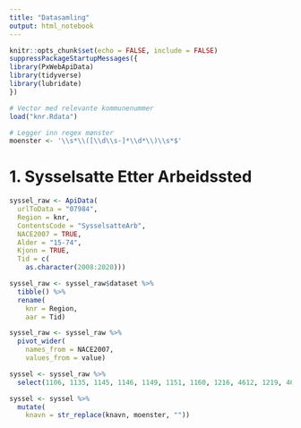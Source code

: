 ```yaml
---
title: "Datasamling"
output: html_notebook
---
```


```r
knitr::opts_chunk$set(echo = FALSE, include = FALSE)
suppressPackageStartupMessages({
library(PxWebApiData)
library(tidyverse)
library(lubridate)
})
```

```r
# Vector med relevante kommunenummer
load("knr.Rdata")
```

```r
# Legger inn regex mønster
moenster <- '\\s*\\([\\d\\s-]*\\d*\\)\\s*$'
```

# 1. Sysselsatte Etter Arbeidssted

```r
syssel_raw <- ApiData(
  urlToData = "07984",
  Region = knr,
  ContentsCode = "SysselsatteArb",
  NACE2007 = TRUE,
  Alder = "15-74",
  Kjonn = TRUE,
  Tid = c(
    as.character(2008:2020)))
```

```r
syssel_raw <- syssel_raw$dataset %>% 
  tibble() %>% 
  rename(
    knr = Region,
    aar = Tid)
```

```r
syssel_raw <- syssel_raw %>% 
  pivot_wider(
    names_from = NACE2007,
    values_from = value)
```

```r
syssel <- syssel_raw %>% 
  select(1106, 1135, 1145, 1146, 1149, 1151, 1160, 1216, 4612, 1219, 4613, 1221, 4614, 1222, 4615, 1223, 4616, 1224, 4617, )
```


```r
syssel <- syssel %>% 
  mutate(
    knavn = str_replace(knavn, moenster, ""))
```

